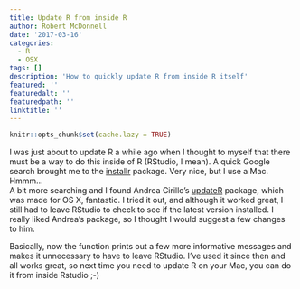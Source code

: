 ```yaml
---
title: Update R from inside R
author: Robert McDonnell
date: '2017-03-16'
categories:
  - R
  - OSX
tags: []
description: 'How to quickly update R from inside R itself'
featured: ''
featuredalt: ''
featuredpath: ''
linktitle: ''
---
```


```r
knitr::opts_chunk$set(cache.lazy = TRUE)
```

I was just about to update R a while ago when I thought to myself that there must be a way to do this inside of R (RStudio, I mean). A quick Google search brought me to the [installr](https://cran.r-project.org/web/packages/installr/) package. Very nice, but I use a Mac. Hmmm...  
A bit more searching and I found Andrea Cirillo's [updateR](https://github.com/AndreaCirilloAC/updateR) package, which was made for OS X, fantastic. I tried it out, and although it worked great, I still had to leave RStudio to check to see if the latest version installed. I really liked Andrea's package, so I thought I would suggest a few changes to him. 

Basically, now the function prints out a few more informative messages and makes it unnecessary to have to leave RStudio. I've used it since then and all works great, so next time you need to update R on your Mac, you can do it from inside Rstudio ;-) 






